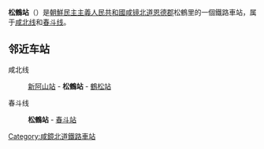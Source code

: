 {{unreferenced|time=2015-02-02T03:22:10+00:00}}
{{朝鮮半島車站資訊
|公司色 = blue
|文字色 = 
|站名 = 松鶴站
|圖片 = 
|pxl = 
|圖片說明 =
|前一站1 = [[新阿山站|新阿山]]
|前一站距離1 = 7.3
|後一站距離1 = 5.9
|後一站1 = [[鶴松站|鶴松]]
|所屬路線1 = [[咸北线|咸北线]]
|距離1 = 252.2
|起點站1 = [[青岩站|青岩]]
|前一站2 = 
|前一站距離2 = 
|後一站距離2 = 
|後一站2 = [[春斗站|春斗]]
|所屬路線2 = [[春斗线|春斗线]]
|距離2 = 0.0
|起點站2 = 松鶴
|諺文 = 송학역
|朝鮮漢字 = 松鶴驛
|文觀部式 = Songhak-yeok
|馬-賴式 = Songhak-yŏk
|副站名 = 
|車站編號 = 
|停站路線數 = 2
|所屬公司 = [[朝鮮民主主義人民共和國鐵道省|朝鮮民主主義人民共和國鐵道省]]
|所在地 =[[咸镜北道|咸镜北道]][[恩德郡|恩德郡]]松鶴里
|車站構造 = 地面车站
|月台配置 = 
|啟用年月日 =
|廢站年月日 = 
|上下車人次 = 
|統計年度 = 
|轉車 = 
|備註 = 
|全寬備註 = 
}}

'''松鶴站'''（{{lang-ko|송학역}}）是[[朝鮮民主主義人民共和國|朝鮮民主主義人民共和國]][[咸镜北道|咸镜北道]][[恩德郡|恩德郡]]松鶴里的一個鐵路車站，属于[[咸北线|咸北线]]和[[春斗线|春斗线]]。

==邻近车站==
咸北线
:[[新阿山站|新阿山站]] - '''松鶴站''' - [[鶴松站|鶴松站]]
春斗线
:'''松鶴站''' - [[春斗站|春斗站]]

{{朝鲜铁路小作品}}

{{咸北线}}
{{春斗线}}

[[Category:咸鏡北道鐵路車站|Category:咸鏡北道鐵路車站]]